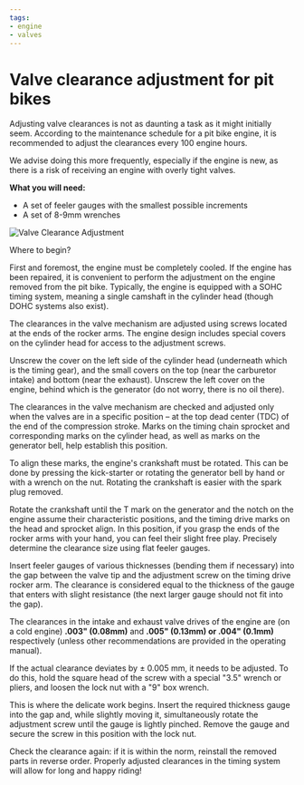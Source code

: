 ```yaml
---
tags:
- engine
- valves
---
```



# Valve clearance adjustment for pit bikes

Adjusting valve clearances is not as daunting a task as it might initially seem. According to the maintenance schedule for a pit bike engine, it is recommended to adjust the clearances every 100 engine hours.

We advise doing this more frequently, especially if the engine is new, as there is a risk of receiving an engine with overly tight valves.

**What you will need:**
- A set of feeler gauges with the smallest possible increments
- A set of 8-9mm wrenches

![Valve Clearance Adjustment](../../../static/img/4a0fcc.jpg "Valve Clearance Adjustment")

Where to begin?

First and foremost, the engine must be completely cooled. If the engine has been repaired, it is convenient to perform the adjustment on the engine removed from the pit bike. Typically, the engine is equipped with a SOHC timing system, meaning a single camshaft in the cylinder head (though DOHC systems also exist).

The clearances in the valve mechanism are adjusted using screws located at the ends of the rocker arms. The engine design includes special covers on the cylinder head for access to the adjustment screws.

<YouTubeEmbed videoId="HppcqVpnaFw" />

Unscrew the cover on the left side of the cylinder head (underneath which is the timing gear), and the small covers on the top (near the carburetor intake) and bottom (near the exhaust). Unscrew the left cover on the engine, behind which is the generator (do not worry, there is no oil there).

The clearances in the valve mechanism are checked and adjusted only when the valves are in a specific position – at the top dead center (TDC) of the end of the compression stroke. Marks on the timing chain sprocket and corresponding marks on the cylinder head, as well as marks on the generator bell, help establish this position.

To align these marks, the engine's crankshaft must be rotated. This can be done by pressing the kick-starter or rotating the generator bell by hand or with a wrench on the nut. Rotating the crankshaft is easier with the spark plug removed.

<YouTubeEmbed videoId="QJciyJRJh8Q" />

Rotate the crankshaft until the T mark on the generator and the notch on the engine assume their characteristic positions, and the timing drive marks on the head and sprocket align. In this position, if you grasp the ends of the rocker arms with your hand, you can feel their slight free play. Precisely determine the clearance size using flat feeler gauges.

Insert feeler gauges of various thicknesses (bending them if necessary) into the gap between the valve tip and the adjustment screw on the timing drive rocker arm. The clearance is considered equal to the thickness of the gauge that enters with slight resistance (the next larger gauge should not fit into the gap).

The clearances in the intake and exhaust valve drives of the engine are (on a cold engine) **.003" (0.08mm)** and **.005" (0.13mm) or .004" (0.1mm)** respectively (unless other recommendations are provided in the operating manual).

If the actual clearance deviates by ± 0.005 mm, it needs to be adjusted. To do this, hold the square head of the screw with a special "3.5" wrench or pliers, and loosen the lock nut with a "9" box wrench.

<YouTubeEmbed videoId="hZjdJcIYdWo" />

This is where the delicate work begins. Insert the required thickness gauge into the gap and, while slightly moving it, simultaneously rotate the adjustment screw until the gauge is lightly pinched. Remove the gauge and secure the screw in this position with the lock nut.

Check the clearance again: if it is within the norm, reinstall the removed parts in reverse order. Properly adjusted clearances in the timing system will allow for long and happy riding!
